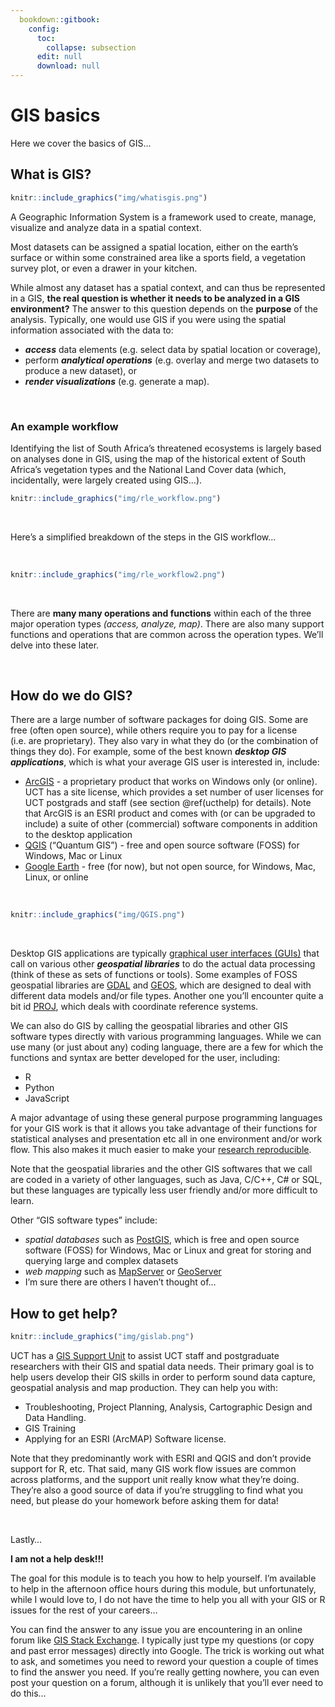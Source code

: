 ```yaml
---
  bookdown::gitbook:
    config:
      toc:
        collapse: subsection
      edit: null
      download: null
---
```


# GIS basics

Here we cover the basics of GIS...

## What is GIS?

```r
knitr::include_graphics("img/whatisgis.png")
```

A Geographic Information System is a framework used to create, manage, visualize and analyze data in a spatial context. 

Most datasets can be assigned a spatial location, either on the earth's surface or within some constrained area like a sports field, a vegetation survey plot, or even a drawer in your kitchen.

While almost any dataset has a spatial context, and can thus be represented in a GIS, **the real question is whether it needs to be analyzed in a GIS environment?** The answer to this question depends on the **purpose** of the analysis. Typically, one would use GIS if you were using the spatial information associated with the data to:

* **_access_** data elements (e.g. select data by spatial location or coverage), 
* perform **_analytical operations_** (e.g. overlay and merge two datasets to produce a new dataset), or 
* **_render visualizations_** (e.g. generate a map).

<br>

### An example workflow
Identifying the list of South Africa's threatened ecosystems is largely based on analyses done in GIS, using the map of the historical extent of South Africa's vegetation types and the National Land Cover data (which, incidentally, were largely created using GIS...).

```r
knitr::include_graphics("img/rle_workflow.png")
```

<br>

Here's a simplified breakdown of the steps in the GIS workflow...

<br>

```r
knitr::include_graphics("img/rle_workflow2.png")
```

<br>

There are **many many operations and functions** within each of the three major operation types _(access, analyze, map)_. There are also many support functions and operations that are common across the operation types. We'll delve into these later.

<br>

## How do we do GIS?

There are a large number of software packages for doing GIS. Some are free (often open source), while others require you to pay for a license (i.e. are proprietary). They also vary in what they do (or the combination of things they do). For example, some of the best known **_desktop GIS applications_**, which is what your average GIS user is interested in, include:

* [ArcGIS](https://www.esri.com/en-us/arcgis/about-arcgis/overview) - a proprietary product that works on Windows only (or online). UCT has a site license, which provides a set number of user licenses for UCT postgrads and staff (see section \@ref(ucthelp) for details). Note that ArcGIS is an ESRI product and comes with (or can be upgraded to include) a suite of other (commercial) software components in addition to the desktop application
* [QGIS](https://qgis.org/) ("Quantum GIS") - free and open source software (FOSS) for Windows, Mac or Linux
* [Google Earth](https://www.google.com/earth/versions/) - free (for now), but not open source, for Windows, Mac, Linux, or online

<br>

```r
knitr::include_graphics("img/QGIS.png")
```

<br>

Desktop GIS applications are typically [graphical user interfaces (GUIs)](https://en.wikipedia.org/wiki/Graphical_user_interface) that call on various other **_geospatial libraries_** to do the actual data processing (think of these as sets of functions or tools). Some examples of FOSS geospatial libraries are [GDAL](https://gdal.org/) and [GEOS](https://trac.osgeo.org/geos), which are designed to deal with different data models and/or file types. Another one you'll encounter quite a bit id [PROJ](https://proj.org/), which deals with coordinate reference systems.

We can also do GIS by calling the geospatial libraries and other GIS software types directly with various programming languages. While we can use many (or just about any) coding language, there are a few for which the functions and syntax are better developed for the user, including:

* R
* Python
* JavaScript

A major advantage of using these general purpose programming languages for your GIS work is that it allows you take advantage of their functions for statistical analyses and presentation etc all in one environment and/or work flow. This also makes it much easier to make your [research reproducible](https://www.ecologi.st/data-management/reproducibility.html).

Note that the geospatial libraries and the other GIS softwares that we call are coded in a variety of other languages, such as Java, C/C++, C# or SQL, but these languages are typically less user friendly and/or more difficult to learn.

Other "GIS software types" include:

* _spatial databases_ such as [PostGIS](https://postgis.net/), which is free and open source software (FOSS) for Windows, Mac or Linux and great for storing and querying large and complex datasets
* _web mapping_ such as [MapServer](https://mapserver.org/) or [GeoServer](http://geoserver.org/)
* I'm sure there are others I haven't thought of...

## How to get help? {#ucthelp}

```r
knitr::include_graphics("img/gislab.png")
```

UCT has a [GIS Support Unit](http://www.gis.uct.ac.za/) to assist UCT staff and postgraduate researchers with their GIS and spatial data needs. Their primary goal is to help users develop their GIS skills in order to perform sound data capture, geospatial analysis and map production. They can help you with:

* Troubleshooting, Project Planning, Analysis, Cartographic Design and Data Handling.
* GIS Training
* Applying for an ESRI (ArcMAP) Software license. 

Note that they predominantly work with ESRI and QGIS and don't provide support for R, etc. That said, many GIS work flow issues are common across platforms, and the support unit really know what they're doing. They're also a good source of data if you're struggling to find what you need, but please do your homework before asking them for data!

<br>

Lastly...

**I am not a help desk!!!**

The goal for this module is to teach you how to help yourself. I'm available to help in the afternoon office hours during this module, but unfortunately, while I would love to, I do not have the time to help you all with your GIS or R issues for the rest of your careers... 

You can find the answer to any issue you are encountering in an online forum like [GIS Stack Exchange](https://gis.stackexchange.com/). I typically just type my questions (or copy and past error messages) directly into Google. The trick is working out what to ask, and sometimes you need to reword your question a couple of times to find the answer you need. If you're really getting nowhere, you can even post your question on a forum, although it is unlikely that you'll ever need to do this...


